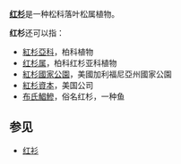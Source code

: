 '''[[红杉|红杉]]'''是一种松科落叶松属植物。

'''红杉'''还可以指：
*[[紅杉亞科|紅杉亞科]]，柏科植物
*[[红杉属|红杉属]]，柏科红杉亚科植物
*[[紅杉國家公園|紅杉國家公園]]，美國加利福尼亞州國家公園
*[[紅杉資本|紅杉資本]]，美国公司
*[[布氏鯧鰺|布氏鯧鰺]]，俗名红杉，一种鱼

==参见==
*[[红衫|红衫]]

{{Disambig|Cat=二字消歧义}}